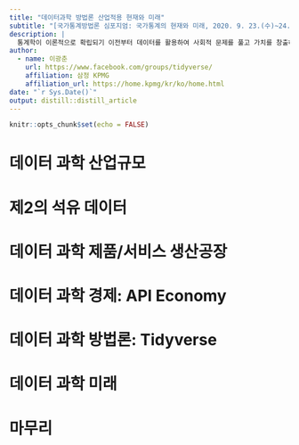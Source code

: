 ```yaml
---
title: "데이터과학 방법론 산업적용 현재와 미래"
subtitle: "[국가통계방법론 심포지엄: 국가통계의 현재와 미래, 2020. 9. 23.(수)~24.(목), 통계센터](http://kostat.go.kr/sri/srikor/srikor_spn/1/1/index.action)"
description: |
  통계학이 이론적으로 확립되기 이전부터 데이터를 활용하여 사회적 문제를 풀고 가치를 창출하고자하는 활동이 활발히 진행되었듯이, 데이터 과학을 산업현장에 적용하여 성공을 거둔 사례도 많고, 최근 유니콘으로 지칭되는 신생 스타트업 거의 모두 데이터 과학을 기업의 핵심역량으로 삼고 있다. 통계학과 차별화되는 데이터 과학 방법론의 핵심 내용을 응집하고 있는 데이터 과학 도구상자로 `Tidyverse`(타이디버스, 깔끔한 세상)를 들 수 있다. Tidyverse는 지구상 유일한 운영체제로 인정받고 있는 유닉스 운영체제의 철학을 계승하여 데이터 과학의 사실상 운영체제로 자리매김하고 있다. 거슬러 올라가 마이크로소프트의 개인용 컴퓨터 윈도우 운영체제에서 보았듯이 구글의 안드로이드 운영체제는 스마트폰을 하나의 산업으로 자리잡는데 커다란 기여를 했고, 더 나아가 안드로이드 생태계의 지속적인 성장도 담보하고 있고 있다. 데이터 경제를 굳건히 지탱하는 데이터 과학 운영체제인 `Tidyverse`는 데이터로부터 창출된 가치를 API로 만들어 더 큰 가치를 창출 시킬 수 있도록 학계는 물론이고 공공 및 산업계에도 데이터를 원자재로하는 선순환 경제성장모형을 만들어가는데 커다란 역할을 수행할 것으로 기대된다. 
author:
  - name: 이광춘
    url: https://www.facebook.com/groups/tidyverse/
    affiliation: 삼정 KPMG
    affiliation_url: https://home.kpmg/kr/ko/home.html
date: "`r Sys.Date()`"
output: distill::distill_article
---
```


```r
knitr::opts_chunk$set(echo = FALSE)
```

# 데이터 과학 산업규모

# 제2의 석유 데이터

# 데이터 과학 제품/서비스 생산공장

# 데이터 과학 경제: API Economy

# 데이터 과학 방법론: Tidyverse

# 데이터 과학 미래

# 마무리 







